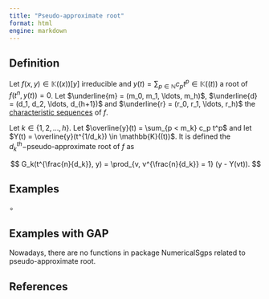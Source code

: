 ```yaml
---
title: "Pseudo-approximate root"
format: html
engine: markdown
---
```


## Definition

Let $f(x,y) \in \mathbb{K}((x))[y]$ irreducible and $y(t) = \sum_{p \in \mathbb{N}} c_p t^p \in \mathbb{K}((t))$ a root of $f(t^n, y(t)) = 0$. Let $\underline{m} = (m_0, m_1, \ldots, m_h)$, $\underline{d} = (d_1, d_2, \ldots, d_{h+1})$ and $\underline{r} = (r_0, r_1, \ldots, r_h)$ the [characteristic sequences](Characteristic-sequences.qmd) of $f$.

Let $k \in \{1, 2, \ldots, h\}$. Let $\overline{y}(t) = \sum_{p < m_k} c_p t^p$ and let $Y(t) = \overline{y}(t^{1/d_k}) \in \mathbb{K}((t))$. It is defined the $d_k^{th}-$pseudo-approximate root of $f$ as

$$
G_k(t^{\frac{n}{d_k}}, y) = \prod_{v, v^{\frac{n}{d_k}} = 1} (y - Y(vt)).
$$

## Examples

$\circ$

## Examples with GAP

Nowadays, there are no functions in package NumericalSgps related to pseudo-approximate root.

## References
